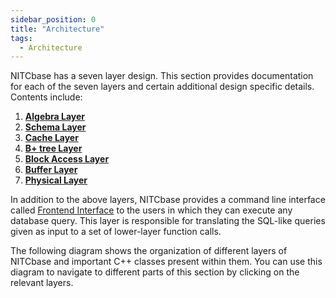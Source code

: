 ```yaml
---
sidebar_position: 0
title: "Architecture"
tags:
  - Architecture
---
```



NITCbase has a seven layer design. This section provides documentation for each of the seven layers and certain additional design specific details.
Contents include:

1. [**Algebra Layer**](../Design/Algebra%20Layer.md)
2. [**Schema Layer**](../Design/Schema%20Layer.md)
3. [**Cache Layer**](../Design/Cache%20Layer.md)
4. [**B+ tree Layer**](../Design/B+%20Tree%20Layer.md)
5. [**Block Access Layer**](../Design/Block%20Access%20Layer.md)
6. [**Buffer Layer**](../Design/Buffer%20Layer.md)
7. [**Physical Layer**](../Design/Physical%20Layer.md)

In addition to the above layers, NITCbase provides a command line interface called [Frontend Interface](../Design/Frontend.md) to the users in which they can execute any database query.
This layer is responsible for translating the SQL-like queries given as input to a set of lower-layer function calls.

The following diagram shows the organization of different layers of NITCbase and important C++ classes present within them.
You can use this diagram to navigate to different parts of this section by clicking on the relevant layers.

<ArchitectureSvg className="themedDocusaurus" />
